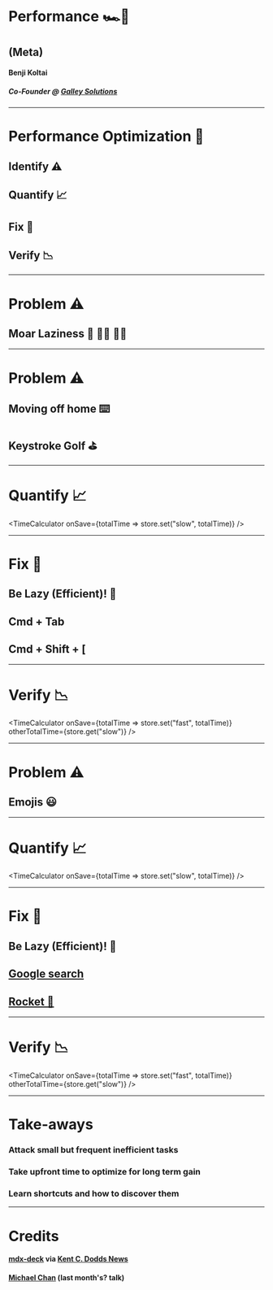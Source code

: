 
# Performance 🏎💨 

## (Meta)

#### Benji Koltai 
##### Co-Founder @ [Galley Solutions](www.galleysolutions.co)

---

# Performance Optimization 📆

<Appear>
    <h2>Identify ⚠️</h2>
    <h2>Quantify 📈</h2>
    <h2>Fix 🔧</h2>
    <h2>Verify 📉</h2>
</Appear>

---

# Problem ⚠️

## Moar Laziness 🤤 👨‍💻 👩‍💻 

---

# Problem ⚠️

<Appear>
    <h2>Moving off home ⌨️</h2>
    <h2>Keystroke Golf ⛳</h2>
</Appear>

---

# Quantify 📈

<TimeCalculator onSave={totalTime => store.set("slow", totalTime)} />

---

# Fix 🔧

##  Be Lazy (Efficient)! 🤤
## Cmd + Tab
## Cmd + Shift + [

---

# Verify 📉

<TimeCalculator onSave={totalTime => store.set("fast", totalTime)} otherTotalTime={store.get("slow")} />

---

# Problem ⚠️

## Emojis 😃

---

# Quantify 📈

<BigInput/>

<TimeCalculator onSave={totalTime => store.set("slow", totalTime)} />

---

# Fix 🔧

##  Be Lazy (Efficient)! 🤤
## [Google search](https://www.google.com/search?ei=E_tpW4G2GamX0gKCqL6IDA&q=mac+emoji+app&oq=mac+emoji+app&gs_l=psy-ab.3..0j0i22i30k1l5.1340.7022.0.7228.13.13.0.0.0.0.440.2147.0j4j3j1j1.9.0....0...1.1.64.psy-ab..4.9.2145...0i67k1j0i131k1.0.pkokq9nzG8c)
## [Rocket 🚀](https://matthewpalmer.net/rocket/)

---

# Verify 📉

<BigInput/>

<TimeCalculator onSave={totalTime => store.set("fast", totalTime)} otherTotalTime={store.get("slow")} />

---

# Take-aways

<Appear>
    <h3>Attack small but frequent inefficient tasks</h3>
    <h3>Take upfront time to optimize for long term gain</h3>
    <h3>Learn shortcuts and how to discover them</h3>
</Appear>

---

# Credits

#### [mdx-deck](https://github.com/jxnblk/mdx-deck) via [Kent C. Dodds News](https://buttondown.email/kentcdodds)
#### [Michael Chan](http://chantastic.io/) (last month's? talk)
